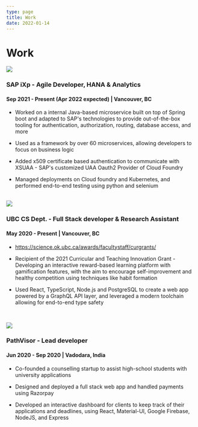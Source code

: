 ```yaml
---
type: page
title: Work
date: 2022-01-14
---
```


# Work

<img src="/images/sap.png" width={100} height={40} className="next-image" />

### SAP iXp - Agile Developer, HANA & Analytics

#### Sep 2021 - Present (Apr 2022 expected) | Vancouver, BC

- Worked on a internal Java-based microservice built on top of Spring boot and adapted to SAP's technologies to provide
  out-of-the-box tooling for authentication, authorization, routing, database access, and more

- Used as a framework by over 60 microservices, allowing developers to focus on business logic

- Added x509 certificate based authentication to communicate with XSUAA - SAP's customized UAA Oauth2 Provider of
  Cloud Foundry

- Managed deployments on Cloud foundry and Kubernetes, and performed end-to-end testing using python and selenium

<br />

<img src="/images/ubc.png" width={60} height={80} className="next-image" />

### UBC CS Dept. - Full Stack developer & Research Assistant

#### May 2020 - Present | Vancouver, BC

- https://science.ok.ubc.ca/awards/facultystaff/curgrants/

- Recipient of the 2021 Curricular and Teaching Innovation Grant - Developing an interactive reward-based learning
  platform with gamification features, with the aim to encourage self-improvement and healthy competition using
  techniques like habit formation

- Used React, TypeScript, Node.js and PostgreSQL to create a web app powered by a GraphQL API layer, and leveraged a
  modern toolchain allowing for end-to-end type safety

<br />

<img
  src="/images/pathvisor.png"
  width={80}
  height={80}
  className="next-image"
/>

### PathVisor - Lead developer

#### Jun 2020 - Sep 2020 | Vadodara, India

- Co-founded a counselling startup to assist high-school students with university applications

- Designed and deployed a full stack web app and handled payments using Razorpay

- Developed an interactive dashboard for clients to keep track of their applications and deadlines, using React, Material-UI,
  Google Firebase, NodeJS, and Express
